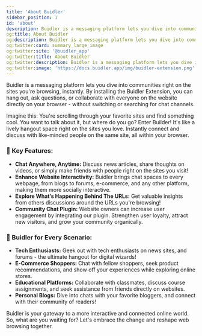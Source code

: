 ```yaml
---
title: 'About Buidler'
sidebar_position: 1
id: 'about'
description: Buidler is a messaging platform lets you dive into communities right on the sites you're browsing, instantly. By installing the Buidler Extension, you can hang out, ask questions, or collaborate with everyone on the website directly on your browser - without switching or searching for chat channels.
og:title: About Buidler
og:description: Buidler is a messaging platform lets you dive into communities right on the sites you're browsing, instantly. By installing the Buidler Extension, you can hang out, ask questions, or collaborate with everyone on the website directly on your browser - without switching or searching for chat channels.
og:twitter:card: summary_large_image
og:twitter:site: '@buidler_app'
og:twitter:title: About Buidler
og:twitter:description: Buidler is a messaging platform lets you dive into communities right on the sites you're browsing, instantly. By installing the Buidler Extension, you can hang out, ask questions, or collaborate with everyone on the website directly on your browser - without switching or searching for chat channels.
og:twitter:image: 'https://docs.buidler.app/img/buidler-extension.png'
---
```


Buidler is a messaging platform lets you dive into communities right on the sites you're browsing, instantly. By installing the Buidler Extension, you can hang out, ask questions, or collaborate with everyone on the website directly on your browser - without switching or searching for chat channels.

Imagine this: You're scrolling through your favorite sites and find something cool. You want to talk about it, but where do you go? Enter Builder! It's like a lively hangout space right on the sites you love. Instantly connect and discuss with like-minded people on the same site, all within your browser.

### 🚀 Key Features: 

- **Chat Anywhere, Anytime:** Discuss news articles, share thoughts on videos, or simply make friends with people right on the sites you visit!
- **Enhance Website Interactivity:** Buidler brings chat spaces to every webpage, from blogs to forums, e-commerce, and any other platform, making them more socially interactive.
- **Explore What’s Happening Behind The URLs:** Get valuable insights from others discussions around the URLs you're browsing!
- **Community Chat Plugin:** Website owners can increase user engagement by integrating our plugin. Strengthen user loyalty, attract new visitors, and grow your community organically.

### 🌟 Buidler for Every Scenario:

- **Tech Enthusiasts:** Geek out with tech enthusiasts on news sites, and forums - the ultimate hangout for digital wizards!
- **E-Commerce Shoppers:** Chat with fellow shoppers, seek product recommendations, and show off your experiences while exploring online stores.
- **Educational Platforms:** Collaborate with classmates, discuss course assignments, and seek assistance from friends directly on websites.
- **Personal Blogs:** Dive into chats with your favorite bloggers, and connect with their community of readers!

Buidler is your gateway to a more interactive and connected online world. So, what are you waiting for? Let's embrace the change and reshape web browsing together.